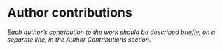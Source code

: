 # Author contributions

_Each author's contribution to the work should be described briefly, on a separate line, in the Author Contributions section._